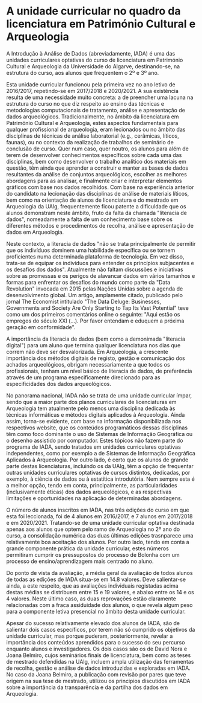 # A unidade curricular no quadro da licenciatura em Património Cultural e Arqueologia

A Introdução à Análise de Dados (abreviadamente, IADA) é uma das unidades curriculares optativas do curso de licenciatura em Património Cultural e Arqueologia da Universidade do Algarve, destinando-se, na estrutura do curso, aos alunos que frequentem o 2º e 3º ano.

Esta unidade curricular funcionou pela primeira vez no ano letivo de 2016/2017, repetindo-se em 2017/2018 e 2020/2021. A sua existência resulta de uma necessidade muito concreta: a de preencher uma lacuna na estrutura do curso no que diz respeito ao ensino das técnicas e metodologias computacionais de tratamento, análise e apresentação de dados arqueológicos. Tradicionalmente, no âmbito da licenciatura em Património Cultural e Arqueologia, estes aspectos fundamentais para qualquer profissional de arqueologia, eram lecionados ou no âmbito das disciplinas de técnicas de análise laboratorial (e.g., cerâmicas, líticos, faunas), ou no contexto da realização de trabalhos de seminário de conclusão de curso. Quer num caso, quer noutro, os alunos para além de terem de desenvolver conhecimentos específicos sobre cada uma das disciplinas, bem como desenvolver o trabalho analítico dos materiais em questão, têm ainda que aprender a construir e manter as bases de dados resultantes da análise de conjuntos arqueológicos, escolher as melhores abordagens para as analisar, e finalmente criar e interpretar elementos gráficos com base nos dados recolhidos. Com base na experiência anterior do candidato na lecionação das disciplinas de análise de materiais líticos, bem como na orientação de alunos de licenciatura e do mestrado em Arqueologia da UAlg, frequentemente ficou patente a dificuldade que os alunos demonstram neste âmbito, fruto da falta da chamada \"literacia de dados\", nomeadamente a falta de um conhecimento base sobre os diferentes métodos e procedimentos de recolha, análise e apresentação de dados em Arqueologia.

Neste contexto, a literacia de dados \"não se trata principalmente de permitir que os indivíduos dominem uma habilidade específica ou se tornem proficientes numa determinada plataforma de tecnologia. Em vez disso, trata-se de equipar os indivíduos para entender os princípios subjacentes e os desafios dos dados\". Atualmente não faltam discussões e iniciativas sobre as promessas e os perigos de alavancar dados em vários tamanhos e formas para enfrentar os desafios do mundo como parte da \"Data Revolution\" invocada em 2015 pelas Nações Unidas sobre a agenda de desenvolvimento global. Um artigo, amplamente citado, publicado pelo jornal The Economist intitulado \"The Data Deluge: Businesses, Governments and Society Are Only Starting to Tap Its Vast Potential\" teve como um dos primeiros comentários online o seguinte: \"Aqui estão os empregos do século XXI (\...). Por favor entendam e eduquem a próxima geração em conformidade\". 

A importância da literacia de dados (bem como a demonimada \"literacia digital\") para um aluno que termina qualquer licenciatura nos dias que correm não deve ser desvalorizada. Em Arqueologia, a crescente importância dos métodos digitais de registo, gestão e comunicação dos achados arqueológicos, obrigam necessariamente a que todos os profissionais, tenham um nível básico de literacia de dados, de preferência através de um programa especificamente direcionado para as especificidades dos dados arqueológicos.

No panorama nacional, IADA não se trata de uma unidade curricular ímpar, sendo que a maior parte dos planos curriculares de licenciaturas em Arqueologia tem atualmente pelo menos uma disciplina dedicada às técnicas informáticas e métodos digitais aplicados à Arqueologia. Ainda assim, torna-se evidente, com base na informação disponibilizada nos respectivos website, que os conteúdos programáticos dessas disciplinas têm como foco dominante o uso de Sistemas de Informação Geográfica ou o desenho assistido por computador. Estes tópicos não fazem parte do programa de IADA, sendo tratados em unidades curriculares optativas independentes, como por exemplo a de Sistemas de Informação Geográfica Aplicados à Arqueologia. Por outro lado, é certo que os alunos de grande parte destas licenciaturas, incluindo os da UAlg, têm a opção de frequentar outras unidades curriculares optativas de cursos distintos, dedicadas, por exemplo, à ciência de dados ou à estatítica introdutória. Nem sempre esta é a melhor opção, tendo em conta, principalmente, as particularidades (inclusivamente éticas) dos dados arqueológicos, e as respectivas limitações e oportunidades na aplicação de determinadas abordagens.

O número de alunos inscritos em IADA, nas três edições do curso em que esta foi leccionada, foi de 4 alunos em 2016/2017, e 7 alunos em 2017/2018 e em 2020/2021. Tratando-se de uma unidade curricular optativa destinada apenas aos alunos que optem pelo ramo de Arqueologia no 2º ano do curso, a consolidação numérica das duas últimas edições trasnparece uma relativamente boa aceitação dos alunos. Por outro lado, tendo em conta a grande componente prática da unidade curricular, estes números permitiram cumprir os pressupostos do processo de Bolonha com um processo de ensino/aprendizagem mais centrado no aluno.

Do ponto de vista da avaliação, a média geral da avaliação de todos alunos de todas as edições de IADA situa-se em 14.8 valores. Deve salientar-se ainda, a este respeito, que as avaliações individuais registadas acima destas médias se distribuem entre 15 e 19 valores, e abaixo entre os 14 e os 4 valores. Neste último caso, as duas reprovações estão claramente relacionadas com a fraca assiduidade dos alunos, o que revela algum peso para a componente letiva presencial no âmbito desta unidade curricular.

Apesar do sucesso relativamente elevado dos alunos de IADA, são de salientar dois casos específicos, por terem não só cumprido os objetivos da unidade curricular, mas porque puderam, posteriormente, revelar a importância dos conteúdos aprendidos para o sucesso do seu percurso enquanto alunos e investigadores. Os dois casos são os de David Nora e Joana Belmiro, cujos seminários finais de licenciatura, bem como as teses de mestrado defendidas na UAlg, incluem ampla utilização das ferramentas de recolha, gestão e análise de dados introduzidas e exploradas em IADA. No caso da Joana Belmiro, a publicação com revisão por pares que teve origem na sua tese de mestrado, utilizou os principios discutidos em IADA sobre a importância da transparência e da partilha dos dados em Arqueologia.
